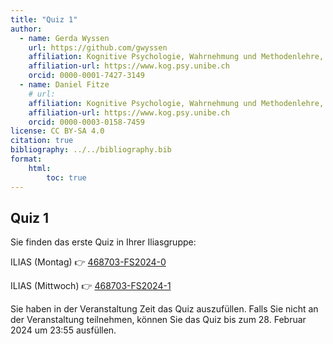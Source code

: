 ```yaml
---
title: "Quiz 1"
author:
  - name: Gerda Wyssen
    url: https://github.com/gwyssen
    affiliation: Kognitive Psychologie, Wahrnehmung und Methodenlehre, Universität Bern 
    affiliation-url: https://www.kog.psy.unibe.ch
    orcid: 0000-0001-7427-3149
  - name: Daniel Fitze
    # url: 
    affiliation: Kognitive Psychologie, Wahrnehmung und Methodenlehre, Universität Bern 
    affiliation-url: https://www.kog.psy.unibe.ch
    orcid: 0000-0003-0158-7459    
license: CC BY-SA 4.0
citation: true
bibliography: ../../bibliography.bib
format:
    html:
        toc: true
---
```


## Quiz 1

Sie finden das erste Quiz in Ihrer Iliasgruppe:

ILIAS (Montag) 👉 [468703-FS2024-0](https://ilias.unibe.ch/goto_ilias3_unibe_crs_2926130.html)

ILIAS (Mittwoch) 👉 [468703-FS2024-1](https://ilias.unibe.ch/goto_ilias3_unibe_crs_2880593.html)

Sie haben in der Veranstaltung Zeit das Quiz auszufüllen.
Falls Sie nicht an der Veranstaltung teilnehmen, können Sie das Quiz bis zum 28. Februar 2024 um 23:55 ausfüllen.

